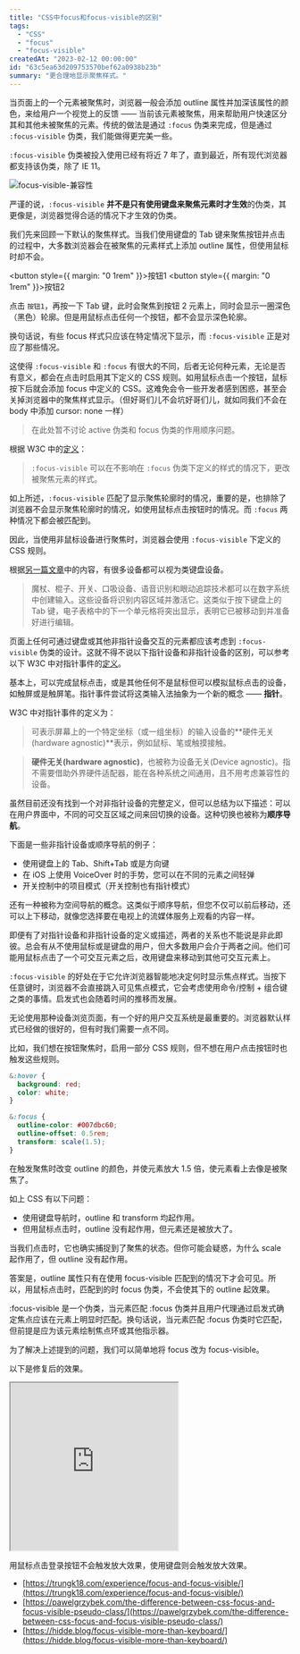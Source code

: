 ```yaml
---
title: "CSS中focus和focus-visible的区别"
tags: 
  - "CSS" 
  - "focus"
  - "focus-visible"
createdAt: "2023-02-12 00:00:00"
id: "63c5ea63d209753570bef62a0938b23b"
summary: "更合理地显示聚焦样式。"
---
```



当页面上的一个元素被聚焦时，浏览器一般会添加 outline 属性并加深该属性的颜色，来给用户一个视觉上的反馈 —— 当前该元素被聚焦，用来帮助用户快速区分其和其他未被聚焦的元素。传统的做法是通过 `:focus` 伪类来完成，但是通过 `:focus-visible` 伪类，我们能做得更完美一些。

`:focus-visible` 伪类被投入使用已经有将近 7 年了，直到最近，所有现代浏览器都支持该伪类，除了 IE 11。

![focus-visible-兼容性](./63c5ea63d209753570bef62a0938b23b_focus-visible-caniuse.jpg)

<Section title="什么是focus-visible">

严谨的说，`:focus-visible` **并不是只有使用键盘来聚焦元素时才生效**的伪类，其更像是，浏览器觉得合适的情况下才生效的伪类。

我们先来回顾一下默认的聚焦样式。当我们使用键盘的 Tab 键来聚焦按钮并点击的过程中，大多数浏览器会在被聚焦的元素样式上添加 outline 属性，但使用鼠标时却不会。

<button style={{ margin: "0 1rem" }}>按钮1</button>
<button style={{ margin: "0 1rem" }}>按钮2</button>

点击 `按钮1`，再按一下 Tab 键，此时会聚焦到按钮 2 元素上，同时会显示一圈深色（黑色）轮廓。但是用鼠标点击任何一个按钮，都不会显示深色轮廓。

换句话说，有些 focus 样式只应该在特定情况下显示，而 `:focus-visible` 正是对应了那些情况。

这使得 `:focus-visible` 和 `:focus` 有很大的不同，后者无论何种元素，无论是否有意义，都会在点击时启用其下定义的 CSS 规则。如用鼠标点击一个按钮，鼠标按下后就会添加 focus 中定义的 CSS。这难免会令一些开发者感到困惑，甚至会关掉浏览器中的聚焦样式显示。（但好哥们儿不会坑好哥们儿，就如同我们不会在 body 中添加 cursor: none 一样）

> 在此处暂不讨论 active 伪类和 focus 伪类的作用顺序问题。

根据 W3C 中的[定义](https://www.w3.org/TR/selectors-4/#the-focus-visible-pseudo)：

> `:focus-visible` 可以在不影响在 `:focus` 伪类下定义的样式的情况下，更改被聚焦元素的样式。

如上所述，`:focus-visible` 匹配了显示聚焦轮廓时的情况，重要的是，也排除了浏览器不会显示聚焦轮廓时的情况，如使用鼠标点击按钮时的情况。而 `:focus` 两种情况下都会被匹配到。

因此，当使用非鼠标设备进行聚焦时，浏览器会使用 `:focus-visible` 下定义的 CSS 规则。

根据[另一篇文章](https://css-tricks.com/focusing-on-focus-styles/)中的内容，有很多设备都可以视为类键盘设备。

> 魔杖、棍子、开关、口吸设备、语音识别和眼动追踪技术都可以在数字系统中创建输入。这些设备将识别内容区域并激活它。这类似于按下键盘上的 Tab 键，电子表格中的下一个单元格将突出显示，表明它已被移动到并准备好进行编辑。

<Section title="指针和非指针设备">

页面上任何可通过键盘或其他非指针设备交互的元素都应该考虑到 `:focus-visible` 伪类的设计。这就不得不说以下指针设备和非指针设备的区别，可以参考以下 W3C 中对指针事件的[定义](https://www.w3.org/TR/pointerevents2//)。

基本上，可以完成鼠标点击，或是其他任何不是鼠标但可以模拟鼠标点击的设备，如触屏或是触屏笔。指针事件尝试将这类输入法抽象为一个新的概念 —— **指针**。

W3C 中对指针事件的定义为：

> 可表示屏幕上的一个特定坐标（或一组坐标）的输入设备的**硬件无关(hardware agnostic)**表示，例如鼠标、笔或触摸接触。

> **硬件无关(hardware agnostic)**，也被称为设备无关(Device agnostic)。指不需要借助外界硬件适配器，能在各种系统之间通用，且不用考虑兼容性的设备。

虽然目前还没有找到一个对非指针设备的完整定义，但可以总结为以下描述：可以在用户界面中，不同的可交互区域之间来回切换的设备。这种切换也被称为**顺序导航**。

下面是一些非指针设备或顺序导航的例子：

- 使用键盘上的 Tab、Shift+Tab 或是方向键
- 在 iOS 上使用 VoiceOver 时的手势，您可以在不同的元素之间轻弹
- 开关控制中的项目模式（开关控制也有指针模式）

还有一种被称为空间导航的概念。这类似于顺序导航，但您不仅可以前后移动，还可以上下移动，就像您选择要在电视上的流媒体服务上观看的内容一样。

<Section title="输入设备的不同分类">

即便有了对指针设备和非指针设备的定义或描述，两者的关系也不能说是非此即彼。总会有从不使用鼠标或是键盘的用户，但大多数用户会介于两者之间。他们可能用鼠标点击了一个可交互元素之后，改用键盘来移动到其他可交互元素上。

`:focus-visible` 的好处在于它允许浏览器智能地决定何时显示焦点样式。当按下任意键时，浏览器不会直接跳入可见焦点模式，它会考虑使用命令/控制 + 组合键之类的事情。启发式也会随着时间的推移而发展。

</Section>

</Section>

</Section>

<Section title="设计">

无论使用那种设备浏览页面，有一个好的用户交互系统是最重要的。浏览器默认样式已经做的很好的，但有时我们需要一点不同。

比如，我们想在按钮聚焦时，启用一部分 CSS 规则，但不想在用户点击按钮时也触发这些规则。

<CodeBlock>

```css
&:hover {
  background: red;
  color: white;
}

&:focus {
  outline-color: #007dbc60;
  outline-offset: 0.5rem;
  transform: scale(1.5);
}
```

</CodeBlock>

在触发聚焦时改变 outline 的颜色，并使元素放大 1.5 倍，使元素看上去像是被聚焦了。

如上 CSS 有以下问题：

- 使用键盘导航时，outline 和 transform 均起作用。
- 但用鼠标点击时，outline 没有起作用，但元素还是被放大了。

当我们点击时，它也确实捕捉到了聚焦的状态。但你可能会疑惑，为什么 scale 起作用了，但 outline 没有起作用。

答案是，outline 属性只有在使用 focus-visible 匹配到的情况下才会可见。所以，用鼠标点击时，匹配到的时 focus 伪类，不会使其下的 outline 起效果。

:focus-visible 是一个伪类，当元素匹配 :focus 伪类并且用户代理通过启发式确定焦点应该在元素上明显时匹配。换句话说，当元素匹配 :focus 伪类时它匹配，但前提是应为该元素绘制焦点环或其他指示器。

为了解决上述提到的问题，我们可以简单地将 focus 改为 focus-visible。

以下是修复后的效果。

<iframe
  height="300"
  style={{ width:"100%" }}
  title="focus-visible-demo-01"
  src="https://codepen.io/Number_DDD/embed/ExeZqMR?default-tab=html%2Cresult"
  loading="lazy"
  allowtransparency="true"
  allowFullScreen={true}
>
  See the Pen{" "}
  <a href="https://codepen.io/Number_DDD/pen/ExeZqMR">focus-visible-demo-01</a>{" "}
  by lorem314 (<a href="https://codepen.io/Number_DDD">@Number_DDD</a>) on{" "}
  <a href="https://codepen.io">CodePen</a>.
</iframe>

用鼠标点击登录按钮不会触发放大效果，使用键盘则会触发放大效果。

</Section>

<Section title="参考文章">

- [https://trungk18.com/experience/focus-and-focus-visible/](https://trungk18.com/experience/focus-and-focus-visible/)
- [https://pawelgrzybek.com/the-difference-between-css-focus-and-focus-visible-pseudo-class/](https://pawelgrzybek.com/the-difference-between-css-focus-and-focus-visible-pseudo-class/)
- [https://hidde.blog/focus-visible-more-than-keyboard/](https://hidde.blog/focus-visible-more-than-keyboard/)

</Section>
